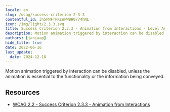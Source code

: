 ```yaml
---
locale: en
slug: /wcag/success-criterion-2-3-3
contentful_id: 3n5PNFTPKsnPWBH0774hNL
icon: /img/light/2.3.3.svg
title: Success Criterion 2.3.3 - Animation from Interactions - Level AAA
description: Motion animation triggered by interaction can be disabled, unless the animation is essential to the functionality or the information being conveyed.
authors: [janjaap]
hide_title: true
date: 2022-06-16
last_update:
  date: 2024-12-18
---
```


<Hero
  title="Animation from Interactions"
  image="/img/light/2.3.3.svg"
  alt="WCAG 2.3.3 icon"
  prefix="Success Criterion 2.3.3"
  suffix="Level AAA"
/>

Motion animation triggered by interaction can be disabled, unless the animation is essential to the functionality or the information being conveyed.

## Resources

- [WCAG 2.2 - Success Criterion 2.3.3 - Animation from Interactions](https://www.w3.org/TR/WCAG22/#animation-from-interactions)
